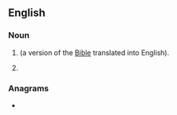 ==English==

===Noun===
{{en-noun|~}}

# {{initialism of|en|{{1|revised}} {{1|standard}} {{1|version}}|nodot=1}} (a version of the [[Bible]] translated into English).
# {{init of|en|[[respiratory syncytial virus|Respiratory syncytial virus]]}}

===Anagrams===
* {{anagrams|en|a=rsv|RV's|RVs|SRV|VRS|VRs}}